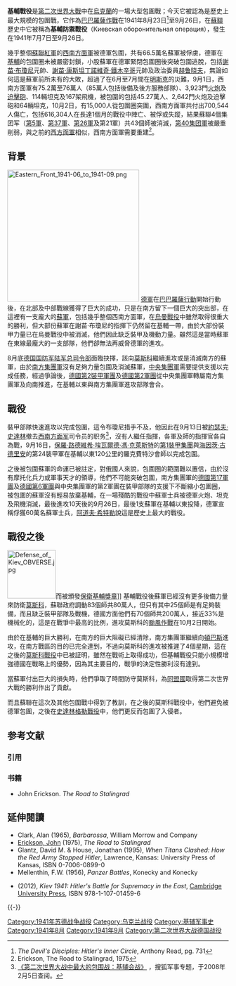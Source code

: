 {{noteTA
|G1=Military
|G2=Shipname
|G3=地名
}}
{{Infobox Military Conflict
| conflict = 基輔會戰 (1941年)
| image = [[File:Bundesarchiv_Bild_183-L20392,_Kiew,_Pioniere_errichten_Pontonbrücke.jpg|300px]]
| caption = 1941年基輔會戰時，德軍在达尔尼茨克大橋旁架設浮橋渡河前進
| partof = [[第二次世界大戰|第二次世界大戰]][[蘇德戰爭|蘇德戰爭]]
| place = {{flag|Soviet Union|1936}}[[基輔|基輔]]
| date = 1941年8月23日 - 1941年9月26日
| result = 德軍勝利
| combatant1 = {{flag|Nazi Germany}}
| combatant2 = {{flag|Soviet Union|1936}}
| commander1 = [[File:Flag_of_Nazi_Germany_(1933-1945).svg|22px]] [[格特·馮·倫德施泰特|格特·馮·倫德施泰特]]<br />[[File:Flag_of_Nazi_Germany_(1933-1945).svg|22px]] [[費多爾·馮·博克|費多爾·馮·博克]]<br /> [[File:Flag_of_Nazi_Germany_(1933-1945).svg|22px]] [[海因茨·威廉·古德里安|海因茨·威廉·古德里安]]<br />[[File:Flag_of_Nazi_Germany_(1933-1945).svg|22px]] [[保羅·路德維希·埃瓦爾德·馮·克萊斯特|保羅·路德維希·埃瓦爾德·馮·克萊斯特]]<br />[[File:Flag_of_Nazi_Germany_(1933-1945).svg|22px]] [[瓦尔特·馮·赖歇瑙|瓦尔特·馮·赖歇瑙]]<br />[[File:Flag_of_Nazi_Germany_(1933-1945).svg|22px]] [[卡爾-海因利希·馮·史圖爾普納格|卡爾-海因利希·馮·史圖爾普納格]]
|commander2 = [[File:Flag_of_the_Soviet_Union.svg|20px]] [[謝苗·布瓊尼|謝苗·布瓊尼]]<br />[[File:Flag_of_the_Soviet_Union.svg|20px]] [[謝苗·康斯坦丁諾維奇·鐵木辛哥|謝苗·康斯坦丁諾維奇·鐵木辛哥]]<br />[[File:Flag_of_the_Soviet_Union.svg|20px]] {{box|[[基尔波诺斯|米哈伊爾·彼得羅維奇·基爾波諾斯]]}}
| strength1 = 50萬人
| strength2 = 85萬人
| casualties1 = 61,239人傷亡，包括12,728人陣亡、46,480人受傷、2085人失蹤<ref>https://web.archive.org/web/20121025022023/http://ww2stats.com/cas_ger_okh_dec41.html</ref>。
| casualties2 = 16.36萬人傷亡<br />66.5萬人被俘<br />884辆坦克<br />3,718门火炮<br />3,500辆车辆
|}}{{Campaignbox 巴巴羅薩作戰}}
{{Otheruses|subject=发生于1941年的战役|other=发生于1943年的基辅战役|基輔戰役 (1943年)}}
{{Otheruses|subject=发生于1941年的战役|other=发生于2022年的基辅战役|2022年基輔戰役}}
{{FixBunching|beg}}
{{FixBunching|mid}}
{{FixBunching|end}}

'''基輔戰役'''是[[第二次世界大戰|第二次世界大戰]]中在[[烏克蘭|烏克蘭]]的一場大型包圍戰；今天它被認為是歷史上最大規模的包圍戰，它作為[[巴巴羅薩作戰|巴巴羅薩作戰]]在1941年8月23日<ref>''The Devil's Disciples: Hitler's Inner Circle'', Anthony Read, pg. 731</ref>至9月26日，在[[蘇聯|蘇聯]]歷史中它被稱為'''基輔防禦戰役'''（Киевская оборонительная операция），發生在1941年7月7日至9月26日。

幾乎整個[[蘇聯紅軍|蘇聯紅軍]]的[[西南方面軍|西南方面軍]]被德軍包圍，共有66.5萬名蘇軍被俘虜，德軍在[[基輔|基輔]]的包圍圈未被嚴密封鎖，小股蘇軍在德軍緊閉包圍圈後突破包圍逃脫，包括[[謝苗·布瓊尼|謝苗·布瓊尼]]元帥、[[謝苗·康斯坦丁諾維奇·鐵木辛哥|謝苗·康斯坦丁諾維奇·鐵木辛哥]]元帥及政治委員[[赫鲁晓夫|赫鲁晓夫]]，無論如何這是蘇軍前所未有的大敗，超過了在6月至7月間在[[明斯克|明斯克]]的災難，9月1日，西南方面軍有75.2萬至76萬人（85萬人包括後備及後方服務部隊）、3,923門[[火炮|火炮]]及[[迫擊砲|迫擊砲]]、114輛坦克及167架飛機，被包圍的包括45.27萬人、2,642門火炮及迫擊砲和64輛坦克，10月2日，有15,000人從包圍圈突圍，西南方面軍共付出700,544人傷亡，包括616,304人在長達1個月的戰役中陣亡、被俘或失蹤，結果蘇聯4個集团军（[[第5集团军_(苏联)|第5軍]]、[[第37集团军_(苏联)|第37軍]]、[[第26集团军_(苏联)|第26軍]]及第21軍）共43個師被消滅，[[第40集团军_(苏联)|第40集团軍]]被嚴重削弱，與之前的[[西方面軍|西方面軍]]相似，西南方面軍需要重建<ref>Erickson, The Road to Stalingrad, 1975</ref>。

== 背景 ==
[[File:Eastern_Front_1941-06_to_1941-09.png|300px]]
[[德意志國防軍|德軍]]在[[巴巴羅薩行動|巴巴羅薩行動]]開始行動後，在北部及中部戰線獲得了巨大的成功，只是在南方留下一個巨大的突出部，在這裡有一支龐大的[[蘇聯紅軍|蘇軍]]，包括幾乎整個西南方面軍，在[[烏曼戰役|烏曼戰役]]中雖然取得很重大的勝利，但大部份蘇軍在謝苗·布瓊尼的指揮下仍然留在基輔一帶，由於大部份裝甲力量已在烏曼戰役中被消滅，他們因此缺乏裝甲及機動力量。雖然這是當時蘇軍在東線最龐大的一支部隊，他們卻無法再威脅德軍的進攻。

8月底[[德国国防军陆军总司令部|德国国防军陆军总司令部]]面臨抉擇，該向[[莫斯科|莫斯科]]繼續進攻或是消滅南方的蘇軍，由於[[南方集團軍|南方集團軍]]沒有足夠力量包圍及消滅蘇軍，[[德国中央集团军|中央集團軍]]需要提供支援以完成任務，經過爭論後，[[德國第2裝甲軍團|德國第2裝甲軍團]]及[[德國第2軍團|德國第2軍團]]從中央集團軍轉屬南方集團軍及向南推進，在基輔以東與南方集團軍進攻部隊會合。

== 戰役 ==
裝甲部隊快速進攻以完成包圍，這令布瓊尼措手不及，他因此在9月13日被[[約瑟夫·史達林|約瑟夫·史達林]]撤去[[西南方面军|西南方面军]]司令员的职务<ref>[http://news.sohu.com/20050429/n225399324.shtml 《第二次世界大战中最大的包围战：基辅会战》] {{Wayback|url=http://news.sohu.com/20050429/n225399324.shtml |date=20090201141830 }}，搜狐军事专题，于2008年2月5日查阅。</ref>，沒有人繼任指揮，各軍及師的指揮官各自為戰，9月16日，[[保羅·路德維希·埃瓦爾德·馮·克萊斯特|保羅·路德維希·埃瓦爾德·馮·克萊斯特]]的[[德國第1裝甲軍團|第1裝甲集團]]與[[海因茨·古德里安|海因茨·古德里安]]的第24裝甲軍在基輔以東120公里的羅克費特沙會師以完成包圍。

之後被包圍蘇軍的命運已被註定，對俄國人來說，包圍圈的範圍難以置信，由於沒有摩托化兵力或軍事天才的領導，他們不可能突破包圍，南方集團軍的[[德國第17軍團|德國第17軍團]]及[[德國第6軍團|德國第6軍團]]與中央集團軍的第2軍團在裝甲部隊的支援下不斷縮小包圍圈，被包圍的蘇軍沒有輕易放棄基輔，在一場殘酷的戰役中蘇軍士兵被德軍火炮、坦克及飛機消滅，最後進攻10天後的9月26日，最後1支蘇軍在基輔以東投降，德軍宣稱俘獲60萬名蘇軍士兵，[[阿道夫·希特勒|阿道夫·希特勒]]說這是歷史上最大的戰役。

== 戰役之後 ==

[[File:Defense_of_Kiev_OBVERSE.jpg|110px]]而被頒發[[保衛基輔獎章|保衛基輔獎章]]]]
基輔戰役後蘇軍已經沒有更多後備力量來防衛[[莫斯科|莫斯科]]，蘇聯政府調動83個師共80萬人，但只有其中25個師是有足夠裝備，而且缺乏裝甲部隊及戰機，德國方面他們有70個師共200萬人，接近33%是機械化的，這是在戰爭中最高的比例，進攻莫斯科的[[颱風作戰|颱風作戰]]在10月2日開始。

由於在基輔的巨大勝利，在南方的巨大阻礙已經清除，南方集團軍繼續向[[頓巴斯|頓巴斯]]進攻，在南方戰區的目的已完全達到，不過向莫斯科的進攻被推遲了4個星期，這在之後的[[莫斯科保衛戰|莫斯科戰役]]中已被証明，雖然在戰術上取得成功，但基輔戰役只能小規模增強德國在戰略上的優勢，因為其主要目的，戰爭的決定性勝利沒有達到。

當蘇軍付出巨大的損失時，他們爭取了時間防守莫斯科，為[[同盟國|同盟國]]取得第二次世界大戰的勝利作出了貢獻。

而且蘇聯在這次及其他包圍戰中得到了教訓，在之後的莫斯科戰役中，他們避免被德軍包圍，之後在[[史達林格勒戰役|史達林格勒戰役]]中，他們更反而包圍了入侵者。

== 参考文献 ==
=== 引用 ===
{{Reflist}}
=== 书籍 ===
* John Erickson. ''The Road to Stalingrad''

==延伸閱讀==
{{refbegin}}
*Clark, Alan (1965), ''Barbarossa'', William Morrow and Company
*[[約翰·埃里克森|Erickson, John]] (1975), ''The Road to Stalingrad''
*Glantz, David M. & House, Jonathan (1995), ''When Titans Clashed: How the Red Army Stopped Hitler'', Lawrence, Kansas: University Press of Kansas, ISBN 0-7006-0899-0
*Mellenthin, F.W. (1956), ''Panzer Battles'', Konecky and Konecky
*{{tsl|en|David Stahel|大衛·斯塔勒|Stahel, David}} (2012), ''Kiev 1941: Hitler's Battle for Supremacy in the East'', [[劍橋大學出版社|Cambridge University Press]], ISBN 978-1-107-01459-6
{{refend}}
{{-}}
{{World War II}}

[[Category:1941年苏德战争战役|Category:1941年苏德战争战役]]
[[Category:乌克兰战役|Category:乌克兰战役]]
[[Category:基辅军事史|Category:基辅军事史]]
[[Category:1941年8月|Category:1941年8月]]
[[Category:1941年9月|Category:1941年9月]]
[[Category:第二次世界大战德国战役|Category:第二次世界大战德国战役]]
